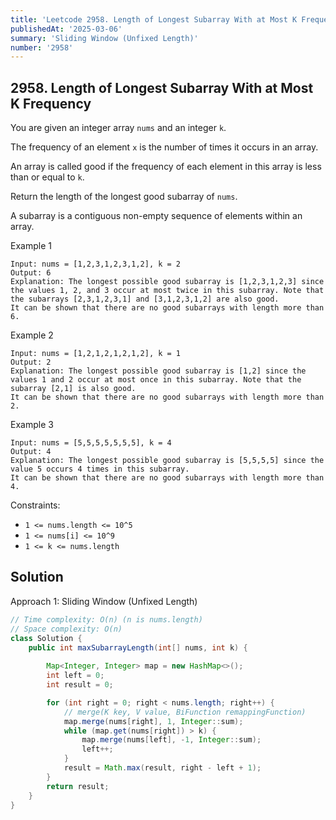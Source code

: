 ```yaml
---
title: 'Leetcode 2958. Length of Longest Subarray With at Most K Frequency'
publishedAt: '2025-03-06'
summary: 'Sliding Window (Unfixed Length)'
number: '2958'
---
```


## 2958. Length of Longest Subarray With at Most K Frequency

You are given an integer array `nums` and an integer `k`.

The frequency of an element `x` is the number of times it occurs in an array.

An array is called good if the frequency of each element in this array is less than or equal to `k`.

Return the length of the longest good subarray of `nums`.

A subarray is a contiguous non-empty sequence of elements within an array.


Example 1
`````
Input: nums = [1,2,3,1,2,3,1,2], k = 2
Output: 6
Explanation: The longest possible good subarray is [1,2,3,1,2,3] since the values 1, 2, and 3 occur at most twice in this subarray. Note that the subarrays [2,3,1,2,3,1] and [3,1,2,3,1,2] are also good.
It can be shown that there are no good subarrays with length more than 6.
`````

Example 2
`````
Input: nums = [1,2,1,2,1,2,1,2], k = 1
Output: 2
Explanation: The longest possible good subarray is [1,2] since the values 1 and 2 occur at most once in this subarray. Note that the subarray [2,1] is also good.
It can be shown that there are no good subarrays with length more than 2.
`````

Example 3
`````
Input: nums = [5,5,5,5,5,5,5], k = 4
Output: 4
Explanation: The longest possible good subarray is [5,5,5,5] since the value 5 occurs 4 times in this subarray.
It can be shown that there are no good subarrays with length more than 4.
`````


Constraints:

- `1 <= nums.length <= 10^5`
- `1 <= nums[i] <= 10^9`
- `1 <= k <= nums.length`


## Solution
Approach 1: Sliding Window (Unfixed Length)
````JAVA
// Time complexity: O(n) (n is nums.length)
// Space complexity: O(n)
class Solution {
    public int maxSubarrayLength(int[] nums, int k) {
        
        Map<Integer, Integer> map = new HashMap<>();
        int left = 0;
        int result = 0;

        for (int right = 0; right < nums.length; right++) {
            // merge(K key, V value, BiFunction remappingFunction)
            map.merge(nums[right], 1, Integer::sum); 
            while (map.get(nums[right]) > k) {
                map.merge(nums[left], -1, Integer::sum);
                left++;
            }
            result = Math.max(result, right - left + 1);
        }
        return result;
    }
}
````